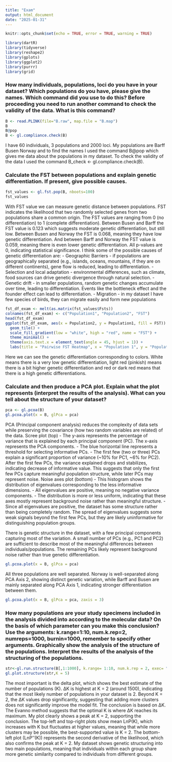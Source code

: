 ```yaml
---
title: "Exam"
output: html_document
date: "2025-01-31"
---
```


```r
knitr::opts_chunk$set(echo = TRUE, error = TRUE, warning = TRUE)
```

```r
library(dartR)
library(tidyverse)
library(reshape2)
library(gplots)
library(ggplot2)
library(purrr)
library(grid)
```

### How many individuals, populations, loci do you have in your dataset? Which populations do you have, please give the names. Which command did you use to do this? Before proceeding you need to run another command to check the validity of the data. What is this command?

```r
B <- read.PLINK(file="B.raw", map.file = "B.map")
B
B@pop
B <- gl.compliance.check(B)
```
I have 60 individuals, 3 populations and 2000 loci. My populations are Barff Busen Norway and to find the names I used the command B@pop which gives me data about the populations in my dataset. To check the validity of the data I used the command B_check <- gl.compliance.check(B). 

### Calculate the FST between populations and explain genetic differentiation. If present, give possible causes. 

```r
fst_values <- gl.fst.pop(B, nboots=100)
fst_values
```

With FST value we can measure genetic distance between populations. FST indicates the likelihood that two randomly selected genes from two populations share a common origin. The FST values are ranging from 0 (no differentiation) to 1 (complete differentiation).
Between Busen and Barff the FST value is 0.123 which suggests moderate genetic differentiation, but still low. Between Busen and Norway the FST is 0.068, meaning they have low genetic differentiation. And between Barff and Norway the FST value is 0.059, meaning there is even lower genetic differentiation.
All p-values are 0, indicating statistical significance. I think some of the possible causes of genetic differentiation are:
  - Geographic Barriers - if populations are geographically separated (e.g., islands, oceans, mountains, if they are on different continents), gene flow is reduced, leading to differentiation.
  - Selection and local adaptation - environmental differences, such as climate, food sources can drive genetic divergence through natural selection.
  - Genetic drift - in smaller populations, random genetic changes accumulate over time, leading to differentiation. Events like the bottleneck effect and the founder effect can lead to differentiation.
  - Migration - in my dataset I have few species of birds, they can migrate easily and form new populations 



```r
fst_df_exam <- melt(as.matrix(fst_values$Fsts))
colnames(fst_df_exam) <- c("Population1", "Population2", "FST")
head(fst_df_exam)
ggplot(fst_df_exam, aes(x = Population2, y = Population1, fill = FST)) +
  geom_tile() +
  scale_fill_gradient(low = "white", high = "red", name = "FST") +
  theme_minimal() +
  theme(axis.text.x = element_text(angle = 45, hjust = 1)) +
  labs(title = "Pairwise FST Heatmap", x = "Population 1", y = "Population 2")
```
Here we can see the genetic differentiation corresponding to colors. White means there is a very low genetic differentiation, light red (pinkish) means there is a bit higher genetic differentiation and red or dark red means that there is a high genetic differentiations. 

### Calculate and then produce a PCA plot. Explain what the plot represents (interpret the results of the analysis). What can you tell about the structure of your dataset? 

```r
pca <- gl.pcoa(B)
gl.pcoa.plot(x = B, glPca = pca)
```


PCA (Principal component analysis) reduces the complexity of data sets while preserving the covariance (how two random variables are related) of the data.
Scree plot (top)
  - The y-axis represents the percentage of variance that is explained by each principal component (PC). The x-axis represents the PCA components. 
  - The blue horizontal line represents a threshold for selecting informative PCs.
  - The first few (two or three) PCs explain a significant proportion of variance (~10% for PC1, ~6% for PC2). After the first few PCs, the variance explained drops and stabilizes, indicating decrease of informative value. This suggests that only the first few PCs capture meaningful population structure, while later PCs may represent noise.
Noise axes plot (bottom)
  - This histogram shows the distribution of eigenvalues corresponding to the less informative dimensions.
  - All eigenvalues are positive, meaning no negative variance components.
  - The distribution is more or less uniform, indicating that these axes mostly represent background noise rather than meaningful structure.
  - Since all eigenvalues are positive, the dataset has some structure rather than being completely random. The spread of eigenvalues suggests some weak signals beyond the first few PCs, but they are likely uninformative for distinguishing population groups.

There is genetic structure in the dataset, with a few principal components capturing most of the variation. A small number of PCs (e.g., PC1 and PC2) are sufficient to describe most of the meaningful differences between individuals/populations. The remaining PCs likely represent background noise rather than true genetic differentiation. 

```r
gl.pcoa.plot(x = B, glPca = pca)
```
All three populations are well separated. Norway is well-separated along PCA Axis 2, showing distinct genetic variation, while Barff and Busen are mainly separated along PCA Axis 1, indicating stronger differentiation between them.

```r
gl.pcoa.plot(x = B, glPca = pca, zaxis = 3)
```


### How many populations are your study specimens included in the analysis divided into according to the molecular data? On the basis of which parameter can you make this conclusion? Use the arguments: k.range=1:10, num.k.rep=2, numreps=1000, burnin=1000, remember to specify other arguments. Graphically show the analysis of the structure of the populations. Interpret the results of the analysis of the structuring of the populations. 

```r
str<-gl.run.structure(B[,1:1000], k.range= 1:10, num.k.rep = 2, exec= "./structure", numreps=1000, burnin=1000)
gl.plot.structure(str,K = 5)
```
The most important is the delta plot, which shows the best estimate of the number of populations (K).
ΔK is highest at K = 2 (around 1500), indicating that the most likely number of populations in your dataset is 2. Beyond K = 2, the ΔK values drop significantly, suggesting that adding more clusters does not significantly improve the model fit.
The conclusion is based on ΔK. The Evanno method suggests that the optimal K is where ΔK reaches its maximum. My plot clearly shows a peak at K = 2, supporting the conclusion.
The top-left and top-right plots show mean LnP(K), which increases with K but fluctuates at higher values, meaning that while more clusters may be possible, the best-supported value is K = 2. The bottom-left plot (LnP''(K)) represents the second derivative of the likelihood, which also confirms the peak at K = 2.
My dataset shows genetic structuring into two main populations, meaning that individuals within each group share more genetic similarity compared to individuals from different groups.











